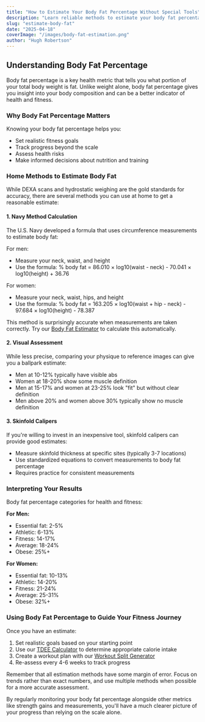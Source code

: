 ```yaml
---
title: "How to Estimate Your Body Fat Percentage Without Special Tools"
description: "Learn reliable methods to estimate your body fat percentage at home without expensive equipment."
slug: "estimate-body-fat"
date: "2025-04-18"
coverImage: "/images/body-fat-estimation.png"
author: "Hugh Robertson"
---
```


## Understanding Body Fat Percentage

Body fat percentage is a key health metric that tells you what portion of your total body weight is fat. Unlike weight alone, body fat percentage gives you insight into your body composition and can be a better indicator of health and fitness.

### Why Body Fat Percentage Matters

Knowing your body fat percentage helps you:
- Set realistic fitness goals
- Track progress beyond the scale
- Assess health risks
- Make informed decisions about nutrition and training

### Home Methods to Estimate Body Fat

While DEXA scans and hydrostatic weighing are the gold standards for accuracy, there are several methods you can use at home to get a reasonable estimate:

#### 1. Navy Method Calculation

The U.S. Navy developed a formula that uses circumference measurements to estimate body fat:

For men:
- Measure your neck, waist, and height
- Use the formula: % body fat = 86.010 × log10(waist - neck) - 70.041 × log10(height) + 36.76

For women:
- Measure your neck, waist, hips, and height
- Use the formula: % body fat = 163.205 × log10(waist + hip - neck) - 97.684 × log10(height) - 78.387

This method is surprisingly accurate when measurements are taken correctly. Try our [Body Fat Estimator](/tools/bodyfat) to calculate this automatically.

#### 2. Visual Assessment

While less precise, comparing your physique to reference images can give you a ballpark estimate:

- Men at 10-12% typically have visible abs
- Women at 18-20% show some muscle definition
- Men at 15-17% and women at 23-25% look "fit" but without clear definition
- Men above 20% and women above 30% typically show no muscle definition

#### 3. Skinfold Calipers

If you're willing to invest in an inexpensive tool, skinfold calipers can provide good estimates:
- Measure skinfold thickness at specific sites (typically 3-7 locations)
- Use standardized equations to convert measurements to body fat percentage
- Requires practice for consistent measurements

### Interpreting Your Results

Body fat percentage categories for health and fitness:

**For Men:**
- Essential fat: 2-5%
- Athletic: 6-13%
- Fitness: 14-17%
- Average: 18-24%
- Obese: 25%+

**For Women:**
- Essential fat: 10-13%
- Athletic: 14-20%
- Fitness: 21-24%
- Average: 25-31%
- Obese: 32%+

### Using Body Fat Percentage to Guide Your Fitness Journey

Once you have an estimate:

1. Set realistic goals based on your starting point
2. Use our [TDEE Calculator](/tools/tdee) to determine appropriate calorie intake
3. Create a workout plan with our [Workout Split Generator](/tools/workout-split)
4. Re-assess every 4-6 weeks to track progress

Remember that all estimation methods have some margin of error. Focus on trends rather than exact numbers, and use multiple methods when possible for a more accurate assessment.

By regularly monitoring your body fat percentage alongside other metrics like strength gains and measurements, you'll have a much clearer picture of your progress than relying on the scale alone.
